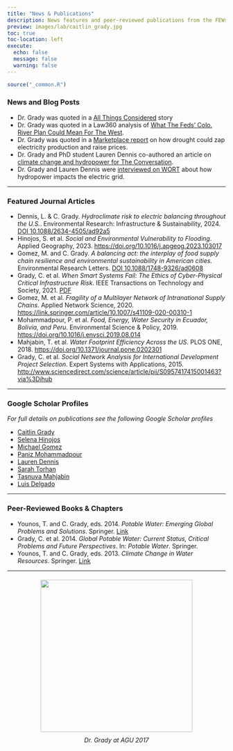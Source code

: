 ```yaml
---
title: "News & Publications"
description: News features and peer-reviewed publications from the FEWsLab team.
preview: images/lab/caitlin_grady.jpg
toc: true
toc-location: left
execute:
  echo: false
  message: false
  warning: false
---
```


```r
source("_common.R")
```

### News and Blog Posts
- Dr. Grady was quoted in a [All Things Considered](https://www.npr.org/2025/07/04/nx-s1-5454884/why-hydropower-faces-more-barriers-than-wind-or-solar) story
- Dr. Grady was quoted in a Law360 analysis of [What The Feds’ Colo. River Plan Could Mean For The West](https://www.law360.com/articles/1597564/what-the-feds-colo-river-plan-could-mean-for-the-west).
- Dr. Grady was quoted in a [Marketplace report](https://www.marketplace.org/2022/08/18/how-drought-zaps-electricity-production-and-drives-up-prices/) on how drought could zap electricity production and raise prices.
- Dr. Grady and PhD student Lauren Dennis co-authored an article on [climate change and hydropower for The Conversation](https://theconversation.com/hydropowers-future-is-clouded-by-droughts-floods-and-climate-change-its-also-essential-to-the-us-electric-grid-182314).
- Dr. Grady and Lauren Dennis were [interviewed on WORT](https://www.wortfm.org/how-hydropower-impacts-the-electric-grid/) about how hydropower impacts the electric grid.

---

### Featured Journal Articles
- Dennis, L. & C. Grady. *Hydroclimate risk to electric balancing throughout the U.S.*. Environmental Research: Infrastructure & Sustainability, 2024. [DOI 10.1088/2634-4505/ad92a5](https://iopscience.iop.org/article/10.1088/2634-4505/ad92a5/meta)
- Hinojos, S. et al. *Social and Environmental Vulnerability to Flooding*. Applied Geography, 2023. [https://doi.org/10.1016/j.apgeog.2023.103017](https://doi.org/10.1016/j.apgeog.2023.103017)
- Gomez, M. and C. Grady. *A balancing act: the interplay of food supply chain resilience and environmental sustainability in American cities.* Environmental Research Letters. [DOI 10.1088/1748-9326/ad0608](https://iopscience.iop.org/article/10.1088/1748-9326/ad0608/meta)
- Grady, C. et al. *When Smart Systems Fail: The Ethics of Cyber-Physical Critical Infrastructure Risk*. IEEE Transactions on Technology and Society, 2021. [PDF](https://blogs.gwu.edu/caitlin-grady/files/2021/02/Grady_IEEETSS_2021.pdf)
- Gomez, M. et al. *Fragility of a Multilayer Network of Intranational Supply Chains*. Applied Network Science, 2020. [https://link.springer.com/article/10.1007/s41109-020-00310-1](https://link.springer.com/article/10.1007/s41109-020-00310-1)
- Mohammadpour, P. et al. *Food, Energy, Water Security in Ecuador, Bolivia, and Peru*. Environmental Science & Policy, 2019. [https://doi.org/10.1016/j.envsci.2019.08.014](https://doi.org/10.1016/j.envsci.2019.08.014)
- Mahjabin, T. et al. *Water Footprint Efficiency Across the US*. PLOS ONE, 2018. [https://doi.org/10.1371/journal.pone.0202301](https://doi.org/10.1371/journal.pone.0202301)
- Grady, C. et al. *Social Network Analysis for International Development Project Selection*. Expert Systems with Applications, 2015. [http://www.sciencedirect.com/science/article/pii/S0957417415001463?via%3Dihub](http://www.sciencedirect.com/science/article/pii/S0957417415001463?via%3Dihub)

---

### Google Scholar Profiles
*For full details on publications see the following Google Scholar profiles*

- [Caitlin Grady](https://scholar.google.com/citations?user=HoSryoQAAAAJ&hl=en)  
- [Selena Hinojos](https://scholar.google.com/citations?user=40i20T4AAAAJ&hl=en&oi=ao)  
- [Michael Gomez](https://scholar.google.com/citations?user=ClC7U1QAAAAJ&hl=en)  
- [Paniz Mohammadpour](https://scholar.google.com/citations?user=8r0FciwAAAAJ&hl=en)  
- [Lauren Dennis](https://scholar.google.com/citations?user=t9saXqQAAAAJ&hl=en&oi=ao)  
- [Sarah Torhan](https://scholar.google.com/citations?user=9aVOsfIAAAAJ&hl=en&oi=ao)  
- [Tasnuva Mahjabin](https://scholar.google.com/citations?user=9TcDoEIAAAAJ&hl=en&oi=ao)  
- [Luis Delgado](https://scholar.google.com/citations?user=Ho-7wskAAAAJ&hl=en&oi=sra)

---

### Peer-Reviewed Books & Chapters
- Younos, T. and C. Grady, eds. 2014. *Potable Water: Emerging Global Problems and Solutions*. Springer. [Link](http://www.springer.com/us/book/9783319065625)
- Grady, C. et al. 2014. *Global Potable Water: Current Status, Critical Problems and Future Perspectives*. In: *Potable Water*. Springer.
- Younos, T. and C. Grady, eds. 2013. *Climate Change in Water Resources*. Springer. [Link](http://www.springer.com/la/book/9783642375859)

---

<div style="text-align: center; margin-top: 20px;">
  <img src="images/agu_2017_grady.jpg" width="350px">
  <p style="margin-top: 10px;"><em>Dr. Grady at AGU 2017</em></p>
</div>
